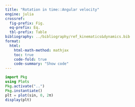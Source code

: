 ```yaml
---
title: "Rotation in time::Angular velocity"
engine: julia
crossref:
  fig-prefix: Fig.
  eq-prefix: Eq.
  tbl-prefix: Table
bibliography: ../bibliography/ref_kinematics&dynamics.bib
format:
  html:
    html-math-method: mathjax
    toc: true
    code-fold: true
    code-summary: "Show code"
---
```

```julia
import Pkg
using Plots
Pkg.activate("..")
Pkg.instantiate()
plt = plot(sin, 0, 2π)
display(plt)
```
